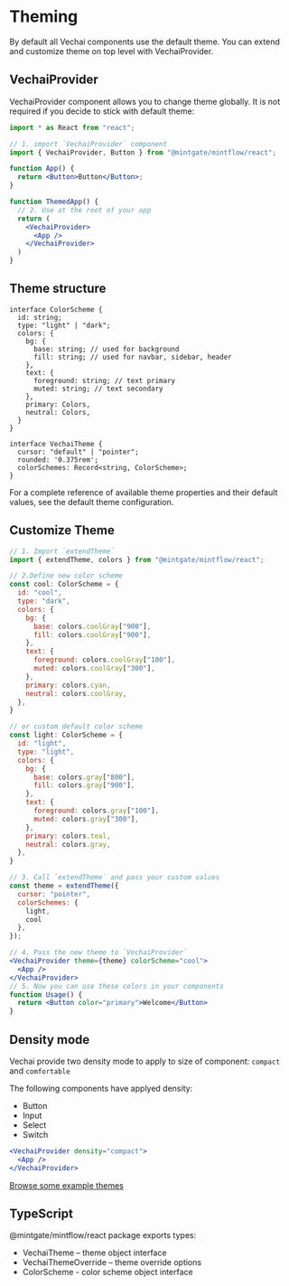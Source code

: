 # Theming

By default all Vechai components use the default theme. You can extend and customize theme on top level with VechaiProvider.

## VechaiProvider

VechaiProvider component allows you to change theme globally. It is not required if you decide to stick with default theme:

```jsx
import * as React from "react";

// 1. import `VechaiProvider` component
import { VechaiProvider, Button } from "@mintgate/mintflow/react";

function App() {
  return <Button>Button</Button>;
}

function ThemedApp() {
  // 2. Use at the root of your app
  return (
    <VechaiProvider>
      <App />
    </VechaiProvider>
  )
}
```

## Theme structure

```tsx
interface ColorScheme {
  id: string;
  type: "light" | "dark";
  colors: {
    bg: {
      base: string; // used for background
      fill: string; // used for navbar, sidebar, header
    },
    text: {
      foreground: string; // text primary
      muted: string; // text secondary
    },
    primary: Colors,
    neutral: Colors,
  }
}

interface VechaiTheme {
  cursor: "default" | "pointer";
  rounded: '0.375rem';
  colorSchemes: Record<string, ColorScheme>;
}
```

For a complete reference of available theme properties and their default values, see the default theme configuration.


## Customize Theme

```jsx
// 1. Import `extendTheme`
import { extendTheme, colors } from "@mintgate/mintflow/react";

// 2.Define new color scheme
const cool: ColorScheme = {
  id: "cool",
  type: "dark",
  colors: {
    bg: {
      base: colors.coolGray["900"],
      fill: colors.coolGray["900"],
    },
    text: {
      foreground: colors.coolGray["100"],
      muted: colors.coolGray["300"],
    },
    primary: colors.cyan,
    neutral: colors.coolGray,
  },
}

// or custom default color scheme
const light: ColorScheme = {
  id: "light",
  type: "light",
  colors: {
    bg: {
      base: colors.gray["800"],
      fill: colors.gray["900"],
    },
    text: {
      foreground: colors.gray["100"],
      muted: colors.gray["300"],
    },
    primary: colors.teal,
    neutral: colors.gray,
  },
}

// 3. Call `extendTheme` and pass your custom values
const theme = extendTheme({
  cursor: "pointer",
  colorSchemes: {
    light,
    cool
  },
});

// 4. Pass the new theme to `VechaiProvider`
<VechaiProvider theme={theme} colorScheme="cool">
  <App />
</VechaiProvider>
// 5. Now you can use these colors in your components
function Usage() {
  return <Button color="primary">Welcome</Button>
}
```

## Density mode

Vechai provide two density mode to apply to size of component: `compact` and `comfortable`

The following components have applyed density:

- Button
- Input
- Select
- Switch

```jsx
<VechaiProvider density="compact">
  <App />
</VechaiProvider>
```

[Browse some example themes](/themes-gallery)

## TypeScript

@mintgate/mintflow/react package exports types:

- VechaiTheme – theme object interface
- VechaiThemeOverride – theme override options
- ColorScheme - color scheme object interface
